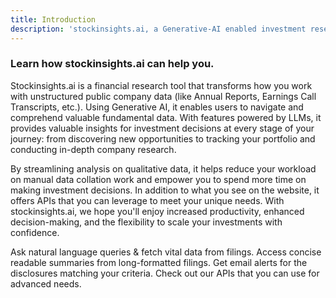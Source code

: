 ```yaml
---
title: Introduction
description: 'stockinsights.ai, a Generative-AI enabled investment research platform'
---
```


### Learn how stockinsights.ai can help you.

Stockinsights.ai is a financial research tool that transforms how you work with unstructured public company data (like Annual Reports, Earnings Call Transcripts, etc.). Using Generative AI, it enables users to navigate and comprehend valuable fundamental data. With features powered by LLMs, it provides valuable insights for investment decisions at every stage of your journey: from discovering new opportunities to tracking your portfolio and conducting in-depth company research. 

By streamlining analysis on qualitative data, it helps reduce your workload on manual data collation work and empower you to spend more time on making investment decisions. In addition to what you see on the website, it offers APIs that you can leverage to meet your unique needs. With stockinsights.ai, we hope you'll enjoy increased productivity, enhanced decision-making, and the flexibility to scale your investments with confidence.



<CardGroup cols={2}>
  <Card
    title="Chat with Filings"
    icon="stars"
    href="https://docs.stockinsights.ai/features/ask-ai"
  >
    Ask natural language queries & fetch vital data from filings.
  </Card>
  <Card
    title="Access Auto-Generated Summaries"
    icon="palette"
    href="https://docs.stockinsights.ai/features/filings-ai-insights"
  >
    Access concise readable summaries from long-formatted filings.
  </Card>
  <Card
    title="Monitor Disclosures"
    icon="screwdriver-wrench"
    href="https://docs.stockinsights.ai/features/email-alerts"
  >
    Get email alerts for the disclosures matching your criteria.
  </Card>
  <Card
    title="Reference APIs"
    icon="code"
    href="https://docs.stockinsights.ai/api-reference/authentication"
  >
    Check out our APIs that you can use for advanced needs.
  </Card>
</CardGroup>

